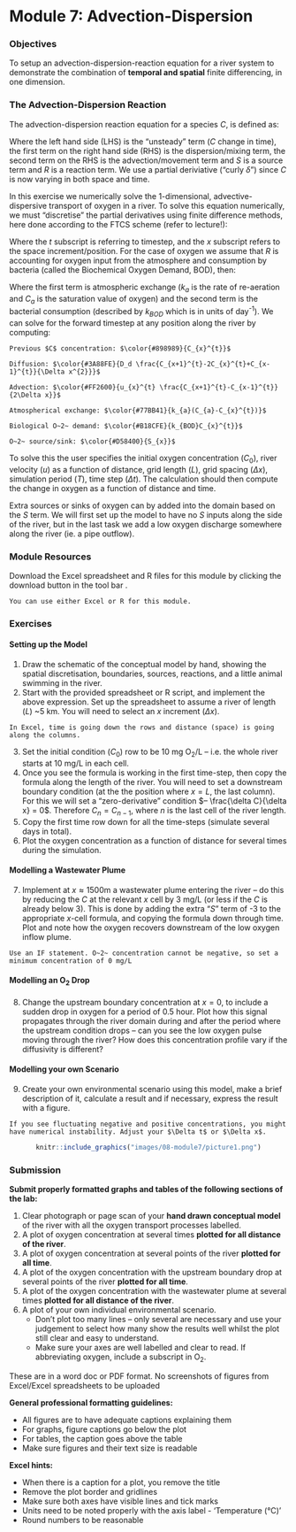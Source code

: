 # Module 7: Advection-Dispersion {#M7_1 -}

### Objectives {#M7_2 -}

To setup an advection-dispersion-reaction equation for a river system to demonstrate the combination of **temporal and spatial** finite differencing, in one dimension.


### The Advection-Dispersion Reaction {#M7_3 -}

The advection-dispersion reaction equation for a species $C$, is defined as:

<center>
\begin{equation}
\frac{\delta C}{\delta t} = D_{d}\frac{\delta^{2} C}{\delta x^{2}} - u \frac{\delta C}{\delta x} + S + R
(\#eq:module7-1)
\end{equation}
</center>

Where the left hand side (LHS) is the “unsteady” term ($C$ change in time), the first term on the right hand side (RHS) is the dispersion/mixing term, the second term on the RHS is the advection/movement term and $S$ is a source term and $R$ is a reaction term. We use a partial deriviative (“curly $\delta$”) since $C$ is now varying in both space and time.

In this exercise we numerically solve the 1-dimensional, advective-dispersive transport of oxygen in a river. To solve this equation numerically, we must “discretise” the partial derivatives using finite difference methods, here done according to the FTCS scheme (refer to lecture!):

<center>
\begin{equation}
\frac{C^{t+1}_{x}-C^{t}_{x}}{\Delta t}=D_{d} \frac{C_{x+1}^{t}-2C_{x}^{t}+C_{x-1}^{t}}{\Delta x^{2}}-u_{x}^{t} \frac{C_{x+1}^{t}-C_{x-1}^{t}}{2\Delta x}+R_{x}+S_{x}
(\#eq:module7-2)
\end{equation}
</center>

Where the $t$ subscript is referring to timestep, and the $x$ subscript refers to the space increment/position. For the case of oxygen we assume that $R$ is accounting for oxygen input from the atmosphere and consumption by bacteria (called the Biochemical Oxygen Demand, BOD), then:

<center>
\begin{equation}
R_x=k_a\left(C_a-C_x^t\right)-k_{BOD}C_x^t
(\#eq:module7-3)
\end{equation}
</center>

Where the first term is atmospheric exchange ($k_a$ is the rate of re-aeration and $C_a$ is the saturation value of oxygen) and the second term is the bacterial consumption (described by $k_{BOD}$ which is in units of day^-1^). We can solve for the forward timestep at any position along the river by computing:

<center>
\begin{equation}
\small{C_{x}^{t+1}=\color{#898989}{C_{x}^{t}}+ \left [ \color{#3A88FE}{D_d \frac{C_{x+1}^{t}-2C_{x}^{t}+C_{x-1}^{t}}{\Delta x^{2}}}-\color{#FF2600}{u_{x}^{t} \frac{C_{x+1}^{t}-C_{x-1}^{t}}{2\Delta x}} + \color{#77BB41}{k_{a}(C_{a}-C_{x}^{t})}-\color{#B18CFE}{k_{BOD}C_{x}}  \right ]\Delta t+\color{#D58400}{S_{x}}}
(\#eq:module7-4)
\end{equation}
</center>

```block2
Previous $C$ concentration: $\color{#898989}{C_{x}^{t}}$ 
  
Diffusion: $\color{#3A88FE}{D_d \frac{C_{x+1}^{t}-2C_{x}^{t}+C_{x-1}^{t}}{\Delta x^{2}}}$
  
Advection: $\color{#FF2600}{u_{x}^{t} \frac{C_{x+1}^{t}-C_{x-1}^{t}}{2\Delta x}}$
  
Atmospherical exchange: $\color{#77BB41}{k_{a}(C_{a}-C_{x}^{t})}$
  
Biological O~2~ demand: $\color{#B18CFE}{k_{BOD}C_{x}^{t}}$
  
O~2~ source/sink: $\color{#D58400}{S_{x}}$

```

To solve this the user specifies the initial oxygen concentration ($C_0$), river velocity ($u$) as a function of distance, grid length ($L$), grid spacing ($\Delta x$), simulation period ($T$), time step ($\Delta t$). The calculation should then compute the change in oxygen as a function of distance and time.

Extra sources or sinks of oxygen can by added into the domain based on the $S$ term. We will first set up the model to have no $S$ inputs along the side of the river, but in the last task we add a low oxygen discharge somewhere along the river (ie. a pipe outflow).


### Module Resources {#M7_4 -}

Download the Excel spreadsheet and R files for this module by clicking the download button in the tool bar <i class="fa fa-download" aria-hidden="true"></i>.

```block2
You can use either Excel or R for this module.
```

### Exercises {#M7_5 -}

#### Setting up the Model {#M7_7 -}

1) Draw the schematic of the conceptual model by hand, showing the spatial discretisation, boundaries, sources, reactions, and a little animal swimming in the river.
2) Start with the provided spreadsheet or R script, and implement the above expression. Set up the spreadsheet to assume a river of length ($L$) ~5 km. You will need to select an $x$ increment ($\Delta x$).

```block2
In Excel, time is going down the rows and distance (space) is going along the columns.
```

3) Set the initial condition ($C_0$) row to be 10 mg O~2~/L – i.e. the whole river starts at 10 mg/L in each cell.
4) Once you see the formula is working in the first time-step, then copy the formula along the length of the river. You will need to set a downstream boundary condition (at the the position where $x = L$, the last column). For this we will set a “zero-derivative” condition $– \frac{\delta C}{\delta x} = 0$. Therefore $C_n = C_{n-1}$, where $n$ is the last cell of the river length.
5) Copy the first time row down for all the time-steps (simulate several days in total).
6) Plot the oxygen concentration as a function of distance for several times during the simulation.

#### Modelling a Wastewater Plume {#M7_8 -}

7) Implement at $x \approx 1500\text{m}$ a wastewater plume entering the river – do this by reducing the $C$ at the relevant $x$ cell by 3 mg/L (or less if the $C$ is already below 3). This is done by adding the extra “$S$” term of -3 to the appropriate $x$-cell formula, and copying the formula down through time. Plot and note how the oxygen recovers downstream of the low oxygen inflow plume.

```block2
Use an IF statement. O~2~ concentration cannot be negative, so set a minimum concentration of 0 mg/L
```

#### Modelling an O~2~ Drop {#M7_9 -}

8) Change the upstream boundary concentration at $x = 0$, to include a sudden drop in oxygen for a period of 0.5 hour. Plot how this signal propagates through the river domain during and after the period where the upstream condition drops – can you see the low oxygen pulse moving through the river? How does this concentration profile vary if the diffusivity is different?

#### Modelling your own Scenario  {#M7_10 -}

9) Create your own environmental scenario using this model, make a brief description of it, calculate a result and if necessary, express the result with a figure. 

```block2
If you see fluctuating negative and positive concentrations, you might have numerical instability. Adjust your $\Delta t$ or $\Delta x$.

```

<center>
```r
knitr::include_graphics("images/08-module7/picture1.png")
```
</center>


### Submission {#M7_6 -}
:::: {.redbox2}

**Submit properly formatted graphs and tables of the following sections of the lab:**

1) Clear photograph or page scan of your **hand drawn conceptual model** of the river with all the oxygen transport processes labelled.
2) A plot of oxygen concentration at several times **plotted for all distance of the river**. 
3) A plot of oxygen concentration at several points of the river **plotted for all time**.
4) A plot of the oxygen concentration with the upstream boundary drop at several points of the river **plotted for all time**.
5) A plot of the oxygen concentration with the wastewater plume at several times **plotted for all distance of the river**.
6) A plot of your own individual environmental scenario.
    - Don’t plot too many lines – only several are necessary and use your judgement to select how many show the results well whilst the plot still clear and easy to understand.
    - Make sure your axes are well labelled and clear to read. If abbreviating oxygen, include a subscript in O~2~.

These are in a word doc or PDF format. No screenshots of figures from Excel/Excel spreadsheets to be uploaded

**General professional formatting guidelines:**

- All figures are to have adequate captions explaining them
- For graphs, figure captions go below the plot
- For tables, the caption goes above the table
- Make sure figures and their text size is readable

**Excel hints:**

- When there is a caption for a plot, you remove the title
- Remove the plot border and gridlines
- Make sure both axes have visible lines and tick marks
- Units need to be noted properly with the axis label - 'Temperature (°C)'
- Round numbers to be reasonable
::::
